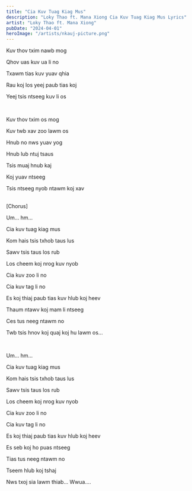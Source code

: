 ```yaml
---
title: "Cia Kuv Tuag Kiag Mus"
description: "Loky Thao ft. Mana Xiong Cia Kuv Tuag Kiag Mus Lyrics"
artist: "Loky Thao ft. Mana Xiong"
pubDate: "2024-04-01"
heroImage: "/artists/nkauj-picture.png"
---
```


Kuv thov txim nawb mog

Qhov uas kuv ua li no

Txawm tias kuv yuav qhia

Rau koj los yeej paub tias koj

Yeej tsis ntseeg kuv li os

<br />

Kuv thov txim os mog

Kuv twb xav zoo lawm os

Hnub no nws yuav yog

Hnub lub ntuj tsaus

Tsis muaj hnub kaj

Koj yuav ntseeg

Tsis ntseeg nyob ntawm koj xav

<br />
[Chorus]

<br />

Um... hm...

Cia kuv tuag kiag mus

Kom hais tsis txhob taus lus

Sawv tsis taus los rub

Los cheem koj nrog kuv nyob

Cia kuv zoo li no

Cia kuv tag li no

Es koj thiaj paub tias kuv hlub koj heev

Thaum ntawv koj mam li ntseeg

Ces tus neeg ntawm no

Twb tsis hnov koj quaj koj hu lawm os...

<br />

Um... hm...

Cia kuv tuag kiag mus

Kom hais tsis txhob taus lus

Sawv tsis taus los rub

Los cheem koj nrog kuv nyob

Cia kuv zoo li no

Cia kuv tag li no

Es koj thiaj paub tias kuv hlub koj heev

Es seb koj ho puas ntseeg

Tias tus neeg ntawm no

Tseem hlub koj tshaj

Nws txoj sia lawm thiab... Wwua….
